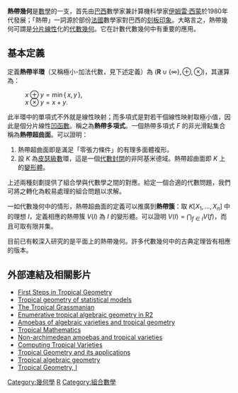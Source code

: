 '''熱帶幾何'''是[[數學|數學]]的一支，首先由[[巴西|巴西]]數學家兼計算機科學家[[伊姆雷·西蒙|伊姆雷·西蒙]]於1980年代發展；「熱帶」一詞源於部份[[法國|法國]]數學家對巴西的[[刻板印象|刻板印象]]。大略言之，熱帶幾何可謂是[[分片線性流形|分片線性]]化的[[代數幾何|代數幾何]]。它在計數代數幾何中有重要的應用。

==基本定義==
定義'''熱帶半環'''（又稱極小-加法代數，見下述定義）為 <math>(\mathbf{R} \cup \{\infty\}, \oplus, \otimes)</math>，其運算為：
: <math> x \oplus y = \min\{\, x, y \,\},\,</math>
: <math> x \otimes y = x + y.\,</math>

此半環中的單項式不外就是線性映射；而多項式是對若干個線性映射取極小值，因此是個分片線性[[凸函數|凹函數]]。稱之為'''熱帶多項式'''。一個熱帶多項式 <math>F</math> 的非光滑點集合稱為'''熱帶超曲面'''。可以證明：

# 熱帶超曲面即是滿足「零張力條件」的有理多面體複形。
# 設 <math>K</math> 為[[皮瑟級數|皮瑟級數]]環，這是一個[[代數封閉域|代數封閉]]的非阿基米德域。熱帶超曲面即 <math>K</math> 上的[[變形體|變形體]]。

上述兩種刻劃提供了組合學與代數學之間的對應。給定一個合適的代數問題，我們可將之轉化為較易處理的組合問題以求解。

一如代數幾何中的情形，熱帶超曲面的定義可以推廣到'''熱帶簇'''：取 <math>K[X_1, \ldots, X_n]</math> 中的理想 <math>I</math>，定義相應的熱帶簇 <math>V(I)</math> 為 <math>I</math> 的變形體。可以證明 <math>V(I) = \bigcap_{f \in I} V(f)</math>，而且可取有限并集。

目前已有較深入研究的是平面上的熱帶幾何。許多代數幾何中的古典定理皆有相應的版本。

==外部連結及相關影片==
* [http://arxiv.org/abs/math.AG/0306366 First Steps in Tropical Geometry]
* [http://www.pnas.org/cgi/content/full/101/46/16132 Tropical geometry of statistical models] {{Wayback|url=http://www.pnas.org/cgi/content/full/101/46/16132 |date=20080706163754 }}
* [http://arxiv.org/abs/math.AG/0304218 The Tropical Grassmanian]
* [http://arxiv.org/abs/math.AG/0312530 Enumerative tropical algebraic geometry in R2]
* [http://arxiv.org/abs/math.AG/0403015 Amoebas of algebraic varieties and tropical geometry]
* [http://arxiv.org/abs/math.CO/0408099 Tropical Mathematics]
* [http://arxiv.org/abs/math.AG/0408311 Non-archimedean amoebas and tropical varieties]
* [http://arxiv.org/abs/math.AG/0507563 Computing Tropical Varieties]
* [http://arxiv.org/abs/math.AG/0601041 Tropical Geometry and its applications]
* [http://arxiv.org/abs/math.AG/0601322 Tropical algebraic geometry]
* [http://www.archive.org/movies/details-db.php?id=4603 Tropical Geometry, I]

[[Category:幾何學|Category:幾何學]]
[[Category:代數幾何|R]]
[[Category:組合數學|Category:組合數學]]